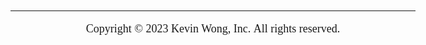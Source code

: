 <style type="text/css">

body {
   font-family: "Times New Roman";
   font-size: 18px;
}

</style>

<hr />

<center>Copyright &copy; 2023 Kevin Wong, Inc. All rights reserved.</center>